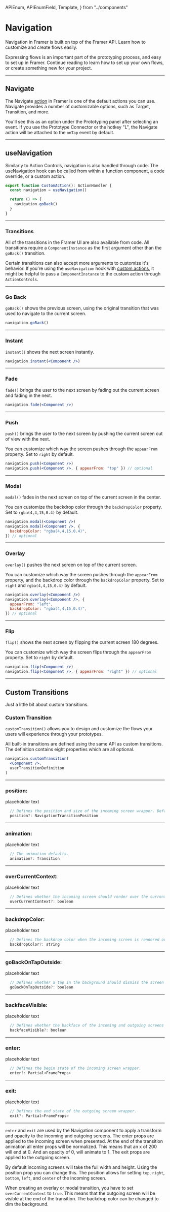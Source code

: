 <!-- 👋 Editing this file? Need help? → https://github.com/framer/api-docs/blob/master/CONTRIBUTING.md -->

  APIEnum,
  APIEnumField,
  Template,
} from "../components"


# Navigation

<span className="lead">
  Navigation in Framer is built on top of the Framer API.
  Learn how to customize and create flows easily.
</span>

Expressing flows is an important part of the prototyping process, and easy to set up in Framer. Continue reading to learn how to set up your own flows, or create something new for your project.

---

## Navigate

The Navigate [action](/api/actions) in Framer is one of the default actions you can use. Navigate provides a number of customizable options, such as Target, Transition, and more.

You'll see this as an option under the Prototyping panel after selecting an event. If you use the Prototype Connector or the hotkey "L", the Navigate action will be attached to the `onTap` event by default.

---

## useNavigation

Similarly to Action Controls, navigation is also handled through code. The useNavigation hook can be called from within a function component, a code override, or a custom action.

```jsx highlight=2,5
export function CustomAction(): ActionHandler {
  const navigation = useNavigation()

  return () => {
    navigation.goBack()
  }
}
```

---

### Transitions

All of the transitions in the Framer UI are also available from code. All transitions require a `ComponentInstance` as the first argument other than the `goBack()` transition.

Certain transitions can also accept more arguments to customize it's behavior. If you're using the `useNavigation` hook with [custom actions](/api/actions/#custom-actions), it might be helpful to pass a `ComponentInstance` to the custom action through `ActionControls`.

---

### Go Back

`goBack()` shows the previous screen, using the original transition that was used to navigate to the current screen.

```jsx
navigation.goBack()
```

---

### Instant

`instant()` shows the next screen instantly.

```jsx
navigation.instant(<Component />)
```

---

### Fade

`fade()` brings the user to the next screen by fading out the current screen and fading in the next.

```jsx
navigation.fade(<Component />)
```

---

### Push

<div>

`push()` brings the user to the next screen by pushing the current screen out of view with the next.

You can customize which way the screen pushes through the `appearFrom` property. Set to `right` by default.

</div>

```jsx
navigation.push(<Component />)
navigation.push(<Component />, { appearFrom: "top" }) // optional
```

---

### Modal

`modal()` fades in the next screen on top of the current screen in the center.

You can customize the backdrop color through the `backdropColor` property. Set to `rgba(4,4,15,0.4)` by default.

```jsx
navigation.modal(<Component />)
navigation.modal(<Component />, {
  backdropColor: "rgba(4,4,15,0.4)",
}) // optional
```

---

### Overlay

`overlay()` pushes the next screen on top of the current screen.

You can customize which way the screen pushes through the `appearFrom` property, and the backdrop color through the `backdropColor` property. Set to `right` and `rgba(4,4,15,0.4)` by default.

```jsx
navigation.overlay(<Component />)
navigation.overlay(<Component />, {
  appearFrom: "left",
  backdropColor: "rgba(4,4,15,0.4)",
}) // optional
```

---

### Flip

`flip()` shows the next screen by flipping the current screen 180 degrees.

You can customize which way the screen flips through the `appearFrom` property. Set to `right` by default.

```jsx
navigation.flip(<Component />)
navigation.flip(<Component />, { appearFrom: "right" }) // optional
```

---

## Custom Transitions

Just a little bit about custom transitions.

### Custom Transition

<div>

`customTransition()` allows you to design and customize the flows your users will experience through your prototypes.

All built-in transitions are defined using the same API as custom transitions. The definition contains eight properties which are all optional.

</div>

```jsx
navigation.customTransition(
  <Component />,
  userTransitionDefinition
)
```

---

### position:

placeholder text

```jsx
  // Defines the position and size of the incoming screen wrapper. Defaults to top, right, bottom, and left of 0.
  position?: NavigationTransitionPosition
```

---

### animation:

placeholder text

```jsx
  // The animation defaults.
  animation?: Transition
```

---

### overCurrentContext:

placeholder text

```jsx
  // Defines whether the incoming screen should render over the current context, like an overlay or modal. Defaults to false.
  overCurrentContext?: boolean
```

---

### backdropColor:

placeholder text

```jsx
  // Defines the backdrop color when the incoming screen is rendered over the current context. Defaults to the iOS dim color.
  backdropColor?: string
```

---

### goBackOnTapOutside:

placeholder text

```jsx
  // Defines whether a tap in the background should dismiss the screen presented over the current context. Defaults to true.
  goBackOnTapOutside?: boolean
```

---

### backfaceVisible:

placeholder text

```jsx
  // Defines whether the backface of the incoming and outgoing screens should be visible, necessary for certain 3D transitions. Defaults to true.
  backfaceVisible?: boolean
```

---

### enter:

placeholder text

```jsx
  // Defines the begin state of the incoming screen wrapper.
  enter?: Partial<FrameProps>
```

---

### exit:

placeholder text

```jsx
  // Defines the end state of the outgoing screen wrapper.
  exit?: Partial<FrameProps>
```

---

`enter` and `exit` are used by the Navigation component to apply a transform and opacity to the incoming and outgoing screens. The enter props are applied to the incoming screen when presented. At the end of the transition animation all enter props will be normalized. This means that an x of 200 will end at 0. And an opacity of 0, will animate to 1. The exit props are applied to the outgoing screen.

By default incoming screens will take the full width and height. Using the position prop you can change this. The position allows for setting `top`, `right`, `bottom`, `left`, and `center` of the incoming screen.

When creating an overlay or modal transition, you have to set `overCurrentContext` to `true`. This means that the outgoing screen will be visible at the end of the transition. The backdrop color can be changed to dim the background.
